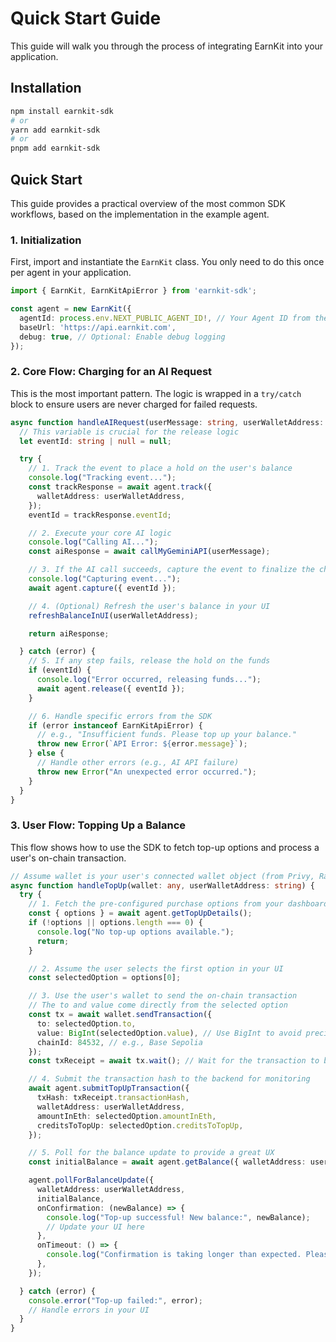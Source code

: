 # Quick Start Guide

This guide will walk you through the process of integrating EarnKit into your application.

## Installation

```bash
npm install earnkit-sdk
# or
yarn add earnkit-sdk
# or
pnpm add earnkit-sdk
```

## Quick Start

This guide provides a practical overview of the most common SDK workflows, based on the implementation in the example agent.

### 1. Initialization

First, import and instantiate the `EarnKit` class. You only need to do this once per agent in your application.

```typescript
import { EarnKit, EarnKitApiError } from 'earnkit-sdk';

const agent = new EarnKit({
  agentId: process.env.NEXT_PUBLIC_AGENT_ID!, // Your Agent ID from the dashboard
  baseUrl: 'https://api.earnkit.com',
  debug: true, // Optional: Enable debug logging
});
```

### 2. Core Flow: Charging for an AI Request

This is the most important pattern. The logic is wrapped in a `try/catch` block to ensure users are never charged for failed requests.

```typescript
async function handleAIRequest(userMessage: string, userWalletAddress: string) {
  // This variable is crucial for the release logic
  let eventId: string | null = null;

  try {
    // 1. Track the event to place a hold on the user's balance
    console.log("Tracking event...");
    const trackResponse = await agent.track({
      walletAddress: userWalletAddress,
    });
    eventId = trackResponse.eventId;

    // 2. Execute your core AI logic
    console.log("Calling AI...");
    const aiResponse = await callMyGeminiAPI(userMessage);

    // 3. If the AI call succeeds, capture the event to finalize the charge
    console.log("Capturing event...");
    await agent.capture({ eventId });

    // 4. (Optional) Refresh the user's balance in your UI
    refreshBalanceInUI(userWalletAddress);

    return aiResponse;

  } catch (error) {
    // 5. If any step fails, release the hold on the funds
    if (eventId) {
      console.log("Error occurred, releasing funds...");
      await agent.release({ eventId });
    }

    // 6. Handle specific errors from the SDK
    if (error instanceof EarnKitApiError) {
      // e.g., "Insufficient funds. Please top up your balance."
      throw new Error(`API Error: ${error.message}`);
    } else {
      // Handle other errors (e.g., AI API failure)
      throw new Error("An unexpected error occurred.");
    }
  }
}
```

### 3. User Flow: Topping Up a Balance

This flow shows how to use the SDK to fetch top-up options and process a user's on-chain transaction.

```typescript
// Assume wallet is your user's connected wallet object (from Privy, RainbowKit, etc.)
async function handleTopUp(wallet: any, userWalletAddress: string) {
  try {
    // 1. Fetch the pre-configured purchase options from your dashboard
    const { options } = await agent.getTopUpDetails();
    if (!options || options.length === 0) {
      console.log("No top-up options available.");
      return;
    }

    // 2. Assume the user selects the first option in your UI
    const selectedOption = options[0];

    // 3. Use the user's wallet to send the on-chain transaction
    // The to and value come directly from the selected option
    const tx = await wallet.sendTransaction({
      to: selectedOption.to,
      value: BigInt(selectedOption.value), // Use BigInt to avoid precision loss
      chainId: 84532, // e.g., Base Sepolia
    });
    const txReceipt = await tx.wait(); // Wait for the transaction to be mined

    // 4. Submit the transaction hash to the backend for monitoring
    await agent.submitTopUpTransaction({
      txHash: txReceipt.transactionHash,
      walletAddress: userWalletAddress,
      amountInEth: selectedOption.amountInEth,
      creditsToTopUp: selectedOption.creditsToTopUp,
    });

    // 5. Poll for the balance update to provide a great UX
    const initialBalance = await agent.getBalance({ walletAddress: userWalletAddress });

    agent.pollForBalanceUpdate({
      walletAddress: userWalletAddress,
      initialBalance,
      onConfirmation: (newBalance) => {
        console.log("Top-up successful! New balance:", newBalance);
        // Update your UI here
      },
      onTimeout: () => {
        console.log("Confirmation is taking longer than expected. Please check back soon.");
      },
    });

  } catch (error) {
    console.error("Top-up failed:", error);
    // Handle errors in your UI
  }
}
```